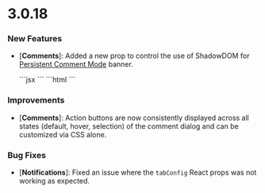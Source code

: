 # 3.0.18

### New Features
- [**Comments**]: Added a new prop to control the use of ShadowDOM for [Persistent Comment Mode](/async-collaboration/comments/customize-behavior/modes#persistent-comment-mode) banner.

  <Tabs>
  <Tab title="React / Next.js">
  ```jsx
  <VeltComments persistentCommentShadowDom={false} />
  ```
  </Tab>
  <Tab title="Other Frameworks">
  ```html
  <velt-comments persistent-comment-shadow-dom="false"></velt-comments>
  ```
  </Tab>
  </Tabs>

### Improvements
- [**Comments**]: Action buttons are now consistently displayed across all states (default, hover, selection) of the comment dialog and can be customized via CSS alone.

### Bug Fixes
- [**Notifications**]: Fixed an issue where the `tabConfig` React props was not working as expected.
